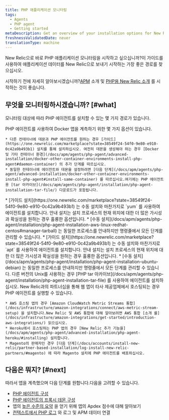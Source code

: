 ```yaml
---
title: PHP 애플리케이션 모니터링
tags:
  - Agents
  - PHP agent
  - Getting started
metaDescription: Get an overview of your installation options for New Relic's PHP agent.
freshnessValidatedDate: never
translationType: machine
---
```


New Relic으로 바로 PHP 애플리케이션 모니터링을 시작하고 싶으십니까?이 가이드를 사용하여 애플리케이션 데이터를 New Relic으로 보내기 시작하는 가장 좋은 경로를 찾으십시오.

시작하기 전에 자세히 알아보시겠습니까?[APM](/docs/apm/new-relic-apm/getting-started/introduction-apm) 소개 및 [PHP용 New Relic 소개](/docs/apm/agents/php-agent/getting-started/introduction-new-relic-php) 를 시작하는 것이 좋습니다.

## 무엇을 모니터링하시겠습니까? [#what]

모니터링 대상에 따라 PHP 에이전트를 설치할 수 있는 몇 가지 경로가 있습니다.

<CollapserGroup>
  <Collapser id="docker" title="Docker 컨테이너에 배포된 앱">
    PHP 에이전트를 사용하여 Docker 앱을 계측하기 위한 몇 가지 옵션이 있습니다.

    * 다른 컨테이너에 데몬과 PHP 에이전트를 원하는 경우 [가이드](https://one.newrelic.com/marketplace?state=38549f24-54f0-9e80-e910-0c42a9b493b1) 설치를 통해 설치하십시오. 여전히 데몬을 생성해야 하는 경우 [Docker 및 기타 컨테이너 환경](/docs/apm/agents/php-agent/advanced-installation/docker-other-container-environments-install-php-agent#daemon-container) 의 추가 단계를 따르십시오.
    * 동일한 컨테이너에 에이전트와 데몬을 설정하려면 [다음 단계](/docs/apm/agents/php-agent/advanced-installation/docker-other-container-environments-install-php-agent#install-same-container) 를 따르십시오.여기에는 PHP 에이전트용 [tar 아카이브](/docs/apm/agents/php-agent/installation/php-agent-installation-tar-file/) 다운로드가 포함됩니다.
  </Collapser>

  <Collapser id="redhat-centos" title="RedHat, CentOS 또는 AWS Linux와 함께 배포된 앱">
    * [가이드 설치](https://one.newrelic.com/marketplace?state=38549f24-54f0-9e80-e910-0c42a9b493b1) 는 수동 설치와 마찬가지로 `yum` 를 사용하여 에이전트를 설치합니다. 안내 설치는 설치 프로세스의 현재 위치에 대한 더 많은 가시성과 확실성을 원하는 경우 훌륭한 옵션입니다.
    * [수동 설치](/docs/apm/agents/php-agent/installation/php-agent-installation-aws-linux-redhat-centos#manager-tarball) 는 동일한 프로세스를 안내하지만 명령줄에서 모든 단계를 관리할 수 있습니다.
  </Collapser>

  <Collapser id="debian-ubuntu" title="Debian 또는 Ubuntu와 함께 배포된 앱">
    * [가이드 설치](https://one.newrelic.com/marketplace?state=38549f24-54f0-9e80-e910-0c42a9b493b1) 는 수동 설치와 마찬가지로 `apt` 를 사용하여 에이전트를 설치합니다. 안내 설치는 설치 프로세스의 현재 위치에 대한 더 많은 가시성과 확실성을 원하는 경우 훌륭한 옵션입니다.
    * [수동 설치](/docs/apm/agents/php-agent/installation/php-agent-installation-ubuntu-debian) 는 동일한 프로세스를 안내하지만 명령줄에서 모든 단계를 관리할 수 있습니다.
  </Collapser>

  <Collapser id="tar" title="다른 Unix 버전과 함께 배포된 앱(tar 아카이브 사용)">
    다른 버전의 Unix를 사용하는 경우 [PHP tar 아카이브](/docs/apm/agents/php-agent/installation/php-agent-installation-tar-file) 를 사용하여 에이전트를 설치하십시오.
  </Collapser>

  <Collapser id="hosting-providers" title="AWS, Heroku, Magento 또는 기타 호스팅 제공업체에서 호스팅되는 앱">
    New Relic과의 파트너십을 통해 웹 앱이 타사 제공업체에서 호스팅되는 경우 PHP 에이전트를 실행할 수 있습니다.

    * AWS 호스팅 앱의 경우 [Amazon CloudWatch Metric Streams 통합](/docs/infrastructure/amazon-integrations/connect/aws-metric-stream-setup) 을 설치합니다.New Relic 및 AWS 통합에 대해 알아보려면 AWS 통합 [소개 를](/docs/infrastructure/amazon-integrations/get-started/introduction-aws-integrations/) 읽으십시오.
    * Heroku에서 호스팅하는 PHP 앱의 경우 [New Relic 추가 기능을](/docs/apm/agents/php-agent/advanced-installation/php-agent-heroku/#installing) 설치합니다.
    * Magento의 판매자인 경우 [다음 단계](/docs/accounts/install-new-relic/partner-based-installation/log-install-new-relic-partners/#magento) 에 따라 Magento 설치에 PHP 에이전트를 배포하십시오.
  </Collapser>
</CollapserGroup>

## 다음은 뭐지? [#next]

따라서 앱을 계측했으며 다음 단계를 원합니다.다음을 고려할 수 있습니다.

* [PHP 에이전트 구성](/docs/apm/agents/php-agent/configuration/php-agent-configuration/)
* [PHP 에이전트의 프록시 데몬 구성](/docs/apm/agents/php-agent/configuration/proxy-daemon-newreliccfg-settings/)
* 앱의 [높은 수준의 요약](/docs/apm/apm-ui-pages/monitoring/apm-summary-page-view-transaction-apdex-usage-data/) 을 얻기 위해 앱의 Apdex 점수에 대해 알아보기
* [컨텍스트에서 PHP 로그](/docs/logs/logs-context/configure-logs-context-php/) 와 로그 및 APM 데이터 연결